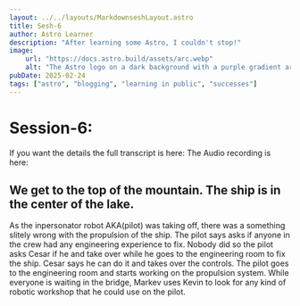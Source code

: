 ```yaml
---
layout: ../../layouts/MarkdownseshLayout.astro
title: Sesh-6
author: Astro Learner
description: "After learning some Astro, I couldn't stop!"
image:
    url: "https://docs.astro.build/assets/arc.webp"
    alt: "The Astro logo on a dark background with a purple gradient arc."
pubDate: 2025-02-24
tags: ["astro", "blogging", "learning in public", "successes"]
---
```


# Session-6:
If you want the details the full transcript is here:
The Audio recording is here:
## We get to the top of the mountain. The ship is in the center of the lake.
As the inpersonator robot AKA(pilot) was taking off, there was a something slitely wrong with the propulsion of the ship.
The pilot says asks if anyone in the crew had any engineering experience to fix. Nobody did so the pilot asks Cesar if he 
and take over while he goes to the engineering room to fix the ship. Cesar says he can do it and takes over the controls. 
The pilot goes to the engineering room and starts working on the propulsion system. While everyone is waiting in the bridge,
Markev uses Kevin to look for any kind of robotic workshop that he could use on the pilot.
